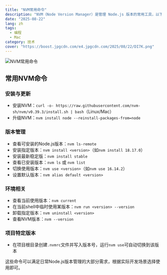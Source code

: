 ```yaml
---
title: "NVM常用命令"
description: "NVM（Node Version Manager）是管理 Node.js 版本的常用工具，以下是其常用命令"
date: "2025-08-22"
lang: zh
tags:
  - 编程
  - Mac
category: 技术
cover: "https://boost.jpgcdn.com/e4.jpgcdn.com/2025/08/22/DI7K.png"
---
```



<Image
  src="https://boost.jpgcdn.com/e4.jpgcdn.com/2025/08/22/DI7K.png"
  alt="NVM常用命令"
  width={999}
  height={527}
  isArticleImage={true}
/>

## 常用NVM命令

### 安装与更新
   - 安装NVM：`curl -o- https://raw.githubusercontent.com/nvm-sh/nvm/v0.39.3/install.sh | bash`（Linux/Mac）
   - 升级NVM：`nvm install node --reinstall-packages-from=node`

### 版本管理
   - 查看可安装的Node.js版本：`nvm ls-remote`
   - 安装指定版本：`nvm install <version>`（如`nvm install 18.17.0`）
   - 安装最新稳定版：`nvm install stable`
   - 查看已安装版本：`nvm ls` 或 `nvm list`
   - 切换使用版本：`nvm use <version>`（如`nvm use 16.14.2`）
   - 设置默认版本：`nvm alias default <version>`

### 环境相关
   - 查看当前使用版本：`nvm current`
   - 在当前shell中临时使用某版本：`nvm run <version> --version`
   - 卸载指定版本：`nvm uninstall <version>`
   - 查看NVM版本：`nvm --version`

### 项目特定版本
   - 在项目根目录创建`.nvmrc`文件并写入版本号，运行`nvm use`可自动切换到该版本

这些命令可以满足日常Node.js版本管理的大部分需求，根据实际开发场景选择使用即可。